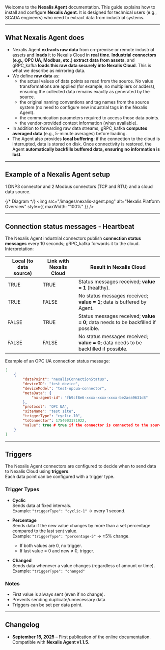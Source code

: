Welcome to the **Nexalis Agent** documentation. This guide explains how to install and configure **Nexalis Agent**. It is designed for technical users (e.g., SCADA engineers) who need to extract data from industrial systems.

---

## What Nexalis Agent does

- Nexalis Agent **extracts raw data** from on-premise or remote industrial assets and **loads** it to Nexalis Cloud in **real time**. **Industrial connectors (e.g., OPC UA, Modbus, etc.) extract data from assets**, and gRPC_kafka **loads this raw data securely into Nexalis Cloud**. This is what we describe as mirroring data.    
- We define **raw data** as:
  - the actual values of data points as read from the source. No value transformations are applied (for example, no multipliers or adders), ensuring the collected data remains exactly as generated by the source.
  - the original naming conventions and tag names from the source system (no need to configure new industrial tags in the Nexalis Agent).
  - the communication parameters required to access those data points.
  - the vendor-provided context information (when available).
- In addition to forwarding raw data streams, gRPC_kafka **computes averaged data** (e.g., 5-minute averages) before loading.
- The Agent also provides **local buffering**: if the connection to the cloud is interrupted, data is stored on disk. Once connectivity is restored, the Agent **automatically backfills buffered data, ensuring no information is lost**.

---

## Example of a Nexalis Agent setup 
1 DNP3 connector and 2 Modbus connectors (TCP and RTU) and a cloud data source.

{/* Diagram */}
<img src="/images/nexalis-agent.png" alt="Nexalis Platform Overview" style={{ maxWidth: "100%" }} />

---

## Connection status messages - Heartbeat

The Nexalis Agent industrial connectors publish **connection status messages** every 10 seconds; gRPC_kafka forwards it to the cloud. Interpretation:

| Local (to data source) | Link with Nexalis Cloud | Result in Nexalis Cloud                                                |
|---|---|---|
| TRUE  | TRUE  | Status messages received; **value = 1** (healthy). |
| TRUE  | FALSE | No status messages received; **value = 1**; data is buffered by Agent. |
| FALSE | TRUE  | Status messages received; **value = 0**; data needs to be backfilled if possible. |
| FALSE | FALSE | No status messages received; **value = 0**; data needs to be backfilled if possible. |

Example of an OPC UA connection status message:
```json
[
    {
        "dataPoint": "nexalisConnectionStatus",
        "deviceID": "test device",
        "deviceModel": "test-opcua-connector",
        "metaData": {
            "nx-agent-id": "fb9cf8e6-xxxx-xxxx-xxxx-be2aea9631d8"
        },
        "protocol": "OPC UA",
        "siteName": "test site",
        "triggerType": "cyclic-10",
        "tsConnector": 1754003171922,
        "value": true # true if the connector is connected to the source, false otherwise.
    }
]
```

---

## Triggers

The Nexalis Agent connectors are configured to decide when to send data to Nexalis Cloud using **triggers**.  
Each data point can be configured with a trigger type.

### Trigger Types

- **Cyclic**  
  Sends data at fixed intervals.  
  Example: `"triggerType": "cyclic-1"` → every 1 second.

- **Percentage**  
  Sends data if the new value changes by more than a set percentage compared to the last sent value.  
  Example: `"triggerType": "percentage-5"` → ±5% change.  
  - If both values are 0, no trigger.  
  - If last value = 0 and new ≠ 0, trigger.

- **Changed**  
  Sends data whenever a value changes (regardless of amount or time).  
  Example: `"triggerType": "changed"`

### Notes
- First value is always sent (even if no change).  
- Prevents sending duplicate/unnecessary data.  
- Triggers can be set per data point.

---

## Changelog

- **September 15, 2025** – First publication of the online documentation.  
  Compatible with **Nexalis Agent v1.1.5**.